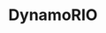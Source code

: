 ---
credit:
- Ben Lim
featured: false
location: ECEB 3013
slides: dynamorio.pdf
tags:
- pwn
- rev
- dynamorio
time_start: 2019-03-13T19:00:00.000000-05:00
title: DynamoRIO
week_number: 8
---